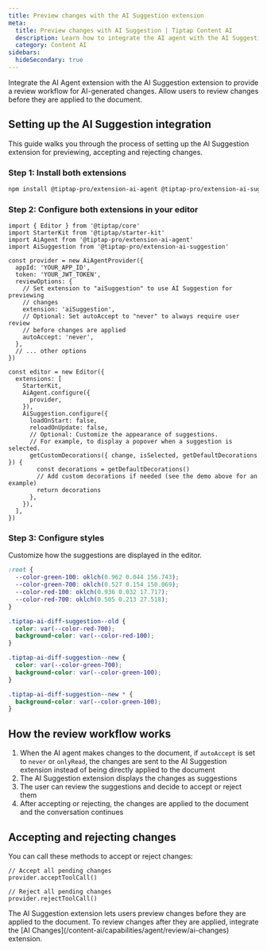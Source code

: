 ```yaml
---
title: Preview changes with the AI Suggestion extension
meta:
  title: Preview changes with AI Suggestion | Tiptap Content AI
  description: Learn how to integrate the AI agent with the AI Suggestion extension to preview AI-generated changes.
  category: Content AI
sidebars:
  hideSecondary: true
---
```



Integrate the AI Agent extension with the AI Suggestion extension to provide a review workflow for AI-generated changes. Allow users to review changes before they are applied to the document.

<CodeDemo
  isPro
  isLarge
  path="/Extensions/AiAgentPreviewChanges"
  src="https://feature-beta-ai-extensions--tiptap-pro.netlify.app/preview/Extensions/AiAgentPreviewChanges"
/>

## Setting up the AI Suggestion integration

This guide walks you through the process of setting up the AI Suggestion extension for previewing, accepting and rejecting changes.

### Step 1: Install both extensions

```bash
npm install @tiptap-pro/extension-ai-agent @tiptap-pro/extension-ai-suggestion
```

### Step 2: Configure both extensions in your editor

```tsx
import { Editor } from '@tiptap/core'
import StarterKit from '@tiptap/starter-kit'
import AiAgent from '@tiptap-pro/extension-ai-agent'
import AiSuggestion from '@tiptap-pro/extension-ai-suggestion'

const provider = new AiAgentProvider({
  appId: 'YOUR_APP_ID',
  token: 'YOUR_JWT_TOKEN',
  reviewOptions: {
    // Set extension to "aiSuggestion" to use AI Suggestion for previewing
    // changes
    extension: 'aiSuggestion',
    // Optional: Set autoAccept to "never" to always require user review
    // before changes are applied
    autoAccept: 'never',
  },
  // ... other options
})

const editor = new Editor({
  extensions: [
    StarterKit,
    AiAgent.configure({
      provider,
    }),
    AiSuggestion.configure({
      loadOnStart: false,
      reloadOnUpdate: false,
      // Optional: Customize the appearance of suggestions.
      // For example, to display a popover when a suggestion is selected.
      getCustomDecorations({ change, isSelected, getDefaultDecorations }) {
        const decorations = getDefaultDecorations()
        // Add custom decorations if needed (see the demo above for an example)
        return decorations
      },
    }),
  ],
})
```

### Step 3: Configure styles

Customize how the suggestions are displayed in the editor.

```css
:root {
  --color-green-100: oklch(0.962 0.044 156.743);
  --color-green-700: oklch(0.527 0.154 150.069);
  --color-red-100: oklch(0.936 0.032 17.717);
  --color-red-700: oklch(0.505 0.213 27.518);
}

.tiptap-ai-diff-suggestion--old {
  color: var(--color-red-700);
  background-color: var(--color-red-100);
}

.tiptap-ai-diff-suggestion--new {
  color: var(--color-green-700);
  background-color: var(--color-green-100);
}

.tiptap-ai-diff-suggestion--new * {
  background-color: var(--color-green-100);
}
```

## How the review workflow works

1. When the AI agent makes changes to the document, if `autoAccept` is set to `never` or `onlyRead`, the changes are sent to the AI Suggestion extension instead of being directly applied to the document
2. The AI Suggestion extension displays the changes as suggestions
3. The user can review the suggestions and decide to accept or reject them
4. After accepting or rejecting, the changes are applied to the document and the conversation continues

## Accepting and rejecting changes

You can call these methods to accept or reject changes:

```tsx
// Accept all pending changes
provider.acceptToolCall()

// Reject all pending changes
provider.rejectToolCall()
```

<Callout title="Note" variant="info">
  The AI Suggestion extension lets users preview changes before they are applied to the document. To
  review changes after they are applied, integrate the [AI
  Changes](/content-ai/capabilities/agent/review/ai-changes) extension.
</Callout>
